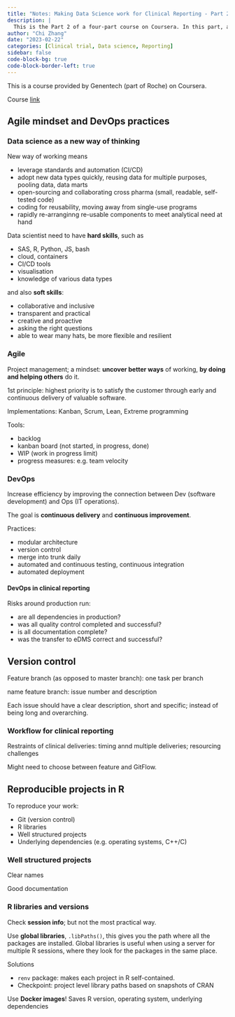 ```yaml
---
title: "Notes: Making Data Science work for Clinical Reporting - Part 2"
description: |
  This is the Part 2 of a four-part course on Coursera. In this part, agile and DevOps practices are introduced, along with version control with Git and reproducible R projects. 
author: "Chi Zhang"
date: "2023-02-22"
categories: [Clinical trial, Data science, Reporting]
sidebar: false
code-block-bg: true
code-block-border-left: true
---
```


This is a course provided by Genentech (part of Roche) on Coursera. 

Course [link](https://www.coursera.org/learn/making-data-science-work-for-clinical-reporting) 

## Agile mindset and DevOps practices

### Data science as a new way of thinking 

New way of working means 

* leverage standards and automation (CI/CD)
* adopt new data types quickly, reusing data for multiple purposes, pooling data, data marts
* open-sourcing and collaborating cross pharma (small, readable, self-tested code)
* coding for reusability, moving away from single-use programs 
* rapidly re-arranginng re-usable components to meet analytical need at hand

Data scientist need to have **hard skills**, such as

* SAS, R, Python, JS, bash
* cloud, containers
* CI/CD tools
* visualisation
* knowledge of various data types 


and also **soft skills**:

* collaborative and inclusive
* transparent and practical
* creative and proactive
* asking the right questions
* able to wear many hats, be more flexible and resilient



### Agile

Project management; a mindset: **uncover better ways** of working, **by doing and helping others** do it. 

1st principle: highest priority is to satisfy the customer through early and continuous delivery of valuable software.


Implementations: Kanban, Scrum, Lean, Extreme programming

Tools:

* backlog 
* kanban board (not started, in progress, done)
* WIP (work in progress limit)
* progress measures: e.g. team velocity 


### DevOps

Increase efficiency by improving the connection between Dev (software development) and Ops (IT operations). 

The goal is **continuous delivery** and **continuous improvement**.

Practices: 

* modular architecture
* version control
* merge into trunk daily
* automated and continuous testing, continuous integration
* automated deployment 


#### DevOps in clinical reporting 

Risks around production run:   

* are all dependencies in production?
* was all quality control completed and successful?
* is all documentation complete?
* was the transfer to eDMS correct and successful?



## Version control 

Feature branch (as opposed to master branch): one task per branch

name feature branch: issue number and description

Each issue should have a clear description, short and specific; instead of being long and overarching.

### Workflow for clinical reporting

Restraints of clinical deliveries: timing annd multiple deliveries; resourcing challenges

Might need to choose between feature and GitFlow.

## Reproducible projects in R 

To reproduce your work: 

* Git (version control)
* R libraries
* Well structured projects
* Underlying dependencies (e.g. operating systems, C++/C)

### Well structured projects

Clear names

Good documentation

### R libraries and versions

Check **session info**; but not the most practical way. 

Use **global libraries**, `.libPaths()`, this gives you the path where all the packages are installed. Global libraries is useful when using a server for multiple R sessions, where they look for the packages in the same place.

Solutions

* `renv` package: makes each project in R self-contained. 
* Checkpoint: project level library paths based on snapshots of CRAN


Use **Docker images**! Saves R version, operating system, underlying dependencies 



